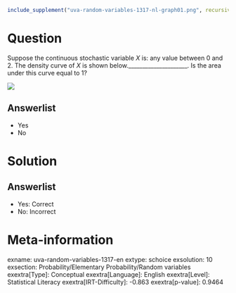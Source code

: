 ```r
include_supplement("uva-random-variables-1317-nl-graph01.png", recursive = TRUE)
```

Question
========

Suppose the continuous stochastic variable *X* is: any value between 0 and 2. The density curve of *X* is shown below._____________________. Is the area under this curve equal to 1?

![](uva-random-variables-1317-nl-graph01.png)

Answerlist
----------

* Yes
* No

Solution
========

Answerlist
----------

* Yes: Correct
* No: Incorrect

Meta-information
================
exname: uva-random-variables-1317-en
extype: schoice
exsolution: 10
exsection: Probability/Elementary Probability/Random variables
exextra[Type]: Conceptual
exextra[Language]: English
exextra[Level]: Statistical Literacy
exextra[IRT-Difficulty]: -0.863
exextra[p-value]: 0.9464
